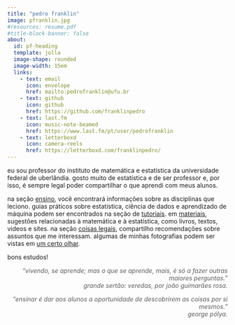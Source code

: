 ```yaml
---
title: "pedro franklin"
image: pfranklin.jpg
#resources: resume.pdf
#title-block-banner: false
about:
  id: pf-heading
  template: jolla
  image-shape: rounded
  image-width: 15em
  links: 
    - text: email
      icon: envelope
      href: mailto:pedrofranklin@ufu.br
    - text: github
      icon: github
      href: https://github.com/franklinpedro
    - text: last.fm
      icon: music-note-beamed
      href: https://www.last.fm/pt/user/pedrofranklin
    - text: letterboxd
      icon: camera-reels
      href: https://letterboxd.com/franklinpedro/
---
```


::: {#pf-heading}
eu sou professor do instituto de matemática e estatística da universidade federal de uberlândia. gosto muito de estatística e de ser professor e, por isso, é sempre legal poder compartilhar o que aprendi com meus alunos.

na seção [ensino](ensino/index.qmd), você encontrará informações sobre as disciplinas que leciono. guias práticos sobre estatística, ciência de dados e aprendizado de máquina podem ser encontrados na seção de [tutoriais](tutoriais/index.qmd). em [materiais](materiais/index.qmd), sugestões relacionadas à matemática e à estatística, como livros, textos, videos e sites. na seção [coisas legais](coisas-legais/index.qmd), compartilho recomendações sobre assuntos que me interessam. algumas de minhas fotografias podem ser vistas em [um certo olhar](galeria/index.qmd).

bons estudos!

<div style="text-align: right; opacity: 0.7;">
*"vivendo, se aprende; mas o que se aprende, mais, é só a fazer outras maiores perguntas."*<br> *grande sertão: veredas, por joão guimarães rosa*.
</div>

<div style="text-align: right; opacity: 0.7;">
*"ensinar é dar aos alunos a oportunidade de descobrirem as coisas por si mesmos."*<br> *george pólya*.
</div>

:::


